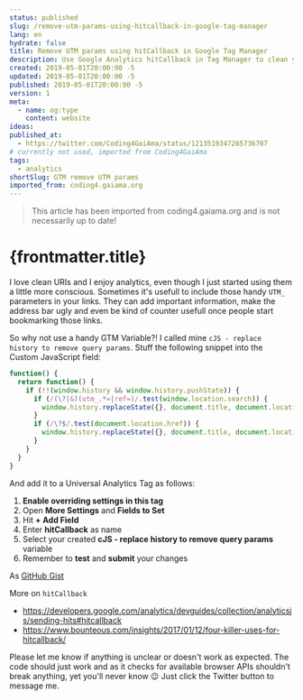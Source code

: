 ```yaml
---
status: published
slug: /remove-utm-params-using-hitcallback-in-google-tag-manager
lang: en
hydrate: false
title: Remove UTM params using hitCallback in Google Tag Manager
description: Use Google Analytics hitCallback in Tag Manager to clean your URLs from campaign data, so they won't end up in Bookmarks
created: 2019-05-01T20:00:00 -5
updated: 2019-05-01T20:00:00 -5
published: 2019-05-01T20:00:00 -5
version: 1
meta:
  - name: og:type
    content: website
ideas:
published_at:
  - https://twitter.com/Coding4GaiAma/status/1213519347265736707
# currently not used, imported from Coding4GaiAma
tags:
  - analytics
shortSlug: GTM remove UTM params
imported_from: coding4.gaiama.org
---
```


> This article has been imported from coding4.gaiama.org and is not necessarily up to date!

# {frontmatter.title}

I love clean URIs and I enjoy analytics, even though I just started using them a little more conscious.
Sometimes it's usefull to include those handy `UTM_` parameters in your links.
They can add important information, make the address bar ugly and even be kind of counter usefull once people start bookmarking those links.

So why not use a handy GTM Variable?!
I called mine `cJS - replace history to remove query params`.
Stuff the following snippet into the Custom JavaScript field:

```js
function() {
  return function() {
    if (!!(window.history && window.history.pushState)) {
      if (/(\?|&)(utm_.*=|ref=)/.test(window.location.search)) {
        window.history.replaceState({}, document.title, document.location.pathname + document.location.search.substring(1).split('&').filter(function(x) {return !/^(utm_.*=|ref=)/.test(x)}).join('&').replace(/^(.*)/, '?$1') + document.location.hash)
      }
      if (/\?$/.test(document.location.href)) {
        window.history.replaceState({}, document.title, document.location.pathname)
      }
    }
  }
}
```

And add it to a Universal Analytics Tag as follows:

1. **Enable overriding settings in this tag**
2. Open **More Settings** and **Fields to Set**
3. Hit **+ Add Field**
4. Enter **hitCallback** as name
5. Select your created **cJS - replace history to remove query params** variable
6. Remember to **test** and **submit** your changes

As [GitHub Gist](https://gist.github.com/CanRau/18995476d503a113697e720003d98699)

More on `hitCallback`

- https://developers.google.com/analytics/devguides/collection/analyticsjs/sending-hits#hitcallback
- https://www.bounteous.com/insights/2017/01/12/four-killer-uses-for-hitcallback/

Please let me know if anything is unclear or doesn't work as expected. The code should just work and as it checks for available browser APIs shouldn't break anything, yet you'll never know 😉
Just click the Twitter button to message me.
